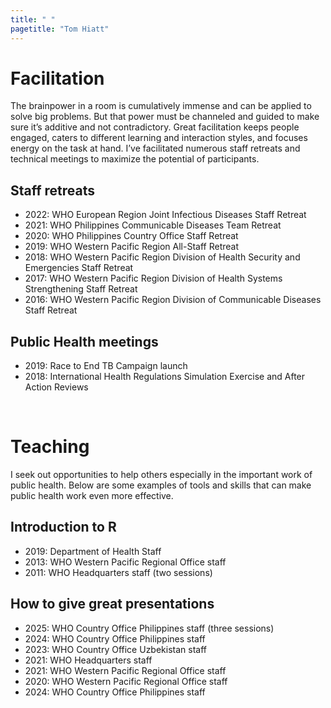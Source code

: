 ```yaml
---
title: " "
pagetitle: "Tom Hiatt"
---
```


<link rel="stylesheet" href="styles.css" type="text/css">
<link rel="stylesheet" href="academicicons/css/academicons.min.css"/>

# Facilitation

The brainpower in a room is cumulatively immense and can be applied to solve big problems. But that power must be channeled and guided to make sure it's additive and not contradictory. Great facilitation keeps people engaged, caters to different learning and interaction styles, and focuses energy on the task at hand. I've facilitated numerous staff retreats and technical meetings to maximize the potential of participants.

## Staff retreats
- 2022: WHO European Region Joint Infectious Diseases Staff Retreat
- 2021: WHO Philippines Communicable Diseases Team Retreat
- 2020: WHO Philippines Country Office Staff Retreat
- 2019: WHO Western Pacific Region All-Staff Retreat
- 2018: WHO Western Pacific Region Division of Health Security and Emergencies Staff Retreat
- 2017: WHO Western Pacific Region Division of Health Systems Strengthening Staff Retreat
- 2016: WHO Western Pacific Region Division of Communicable Diseases Staff Retreat

## Public Health meetings
- 2019: Race to End TB Campaign launch
- 2018: International Health Regulations Simulation Exercise and After Action Reviews

<br>

# Teaching

I seek out opportunities to help others especially in the important work of public health. Below are some examples of tools and skills that can make public health work even more effective.

## Introduction to R
- 2019: Department of Health Staff
- 2013: WHO Western Pacific Regional Office staff
- 2011: WHO Headquarters staff (two sessions)

## How to give great presentations
- 2025: WHO Country Office Philippines staff (three sessions)
- 2024: WHO Country Office Philippines staff
- 2023: WHO Country Office Uzbekistan staff
- 2021: WHO Headquarters staff
- 2021: WHO Western Pacific Regional Office staff
- 2020: WHO Western Pacific Regional Office staff
- 2024: WHO Country Office Philippines staff
